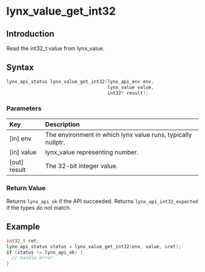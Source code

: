 # lynx_value_get_int32

## Introduction

Read the int32_t value from lynx_value. 

## Syntax

```c
lynx_api_status lynx_value_get_int32(lynx_api_env env,
                                     lynx_value value,
                                     int32* result);
```

### Parameters

| Key           | Description                                                  |
|:--------------|:-------------------------------------------------------------|
| [in] env      | The environment in which lynx value runs, typically nullptr. |
| [in] value    | lynx_value representing number.                              |
| [out] result  | The 32-bit integer value.                                    |

### Return Value

Returns `lynx_api_ok` if the API succeeded. Returns `lynx_api_int32_expected` if the types do not match.

## Example

```c
int32_t ret;
lynx_api_status status = lynx_value_get_int32(env, value, &ret);
if (status != lynx_api_ok) {
  // handle error.
}
```